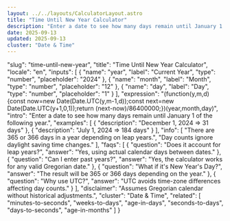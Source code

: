 ```yaml
---
layout: ../../layouts/CalculatorLayout.astro
title: "Time Until New Year Calculator"
description: "Enter a date to see how many days remain until January 1 of the following year."
date: 2025-09-13
updated: 2025-09-13
cluster: "Date & Time"
---
```


  "slug": "time-until-new-year",
  "title": "Time Until New Year Calculator",
  "locale": "en",
  "inputs": [
    {
      "name": "year",
      "label": "Current Year",
      "type": "number",
      "placeholder": "2024"
    },
    {
      "name": "month",
      "label": "Month",
      "type": "number",
      "placeholder": "12"
    },
    {
      "name": "day",
      "label": "Day",
      "type": "number",
      "placeholder": "1"
    }
  ],
  "expression": "(function(y,m,d){const now=new Date(Date.UTC(y,m-1,d));const next=new Date(Date.UTC(y+1,0,1));return (next-now)/86400000;})(year,month,day)",
  "intro": "Enter a date to see how many days remain until January 1 of the following year.",
  "examples": [
    {
      "description": "December 1, 2024 ⇒ 31 days"
    },
    {
      "description": "July 1, 2024 ⇒ 184 days"
    }
  ],
  "info": [
    "There are 365 or 366 days in a year depending on leap years.",
    "Day counts ignore daylight saving time changes."
  ],
  "faqs": [
    {
      "question": "Does it account for leap years?",
      "answer": "Yes, using actual calendar days between dates."
    },
    {
      "question": "Can I enter past years?",
      "answer": "Yes, the calculator works for any valid Gregorian date."
    },
    {
      "question": "What if it's New Year's Day?",
      "answer": "The result will be 365 or 366 days depending on the year."
    },
    {
      "question": "Why use UTC?",
      "answer": "UTC avoids time-zone differences affecting day counts."
    }
  ],
  "disclaimer": "Assumes Gregorian calendar without historical adjustments.",
  "cluster": "Date & Time",
  "related": [
    "minutes-to-seconds",
    "weeks-to-days",
    "age-in-days",
    "seconds-to-days",
    "days-to-seconds",
    "age-in-months"
  ]
}

<Calculator schema={schema} />

